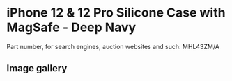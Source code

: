 
# iPhone 12 & 12 Pro Silicone Case with MagSafe - Deep Navy

Part number, for search engines, auction websites and such: MHL43ZM/A

## Image gallery

<div style={{ width: "768px" }}>
  <GalleryComponent
    images={[
      {
        original: "/everysource/MHL43.png",
        thumbnail: "/everypreview/MHL43.png",
      },
      {
        original: "/everysource/MHL43_AV01.png",
        thumbnail: "/everypreview/MHL43_AV01.png",
      },
      {
        original: "/everysource/MHL43_AV02.png",
        thumbnail: "/everypreview/MHL43_AV02.png",
      },
      {
        original: "/everysource/MHL43_AV03.png",
        thumbnail: "/everypreview/MHL43_AV03.png",
      },
      {
        original: "/everysource/MHL43_AV04.png",
        thumbnail: "/everypreview/MHL43_AV04.png",
      },
      {
        original: "/everysource/MHL43_AV05.png",
        thumbnail: "/everypreview/MHL43_AV05.png",
      },
      {
        original: "/everysource/MHL43_AV06.png",
        thumbnail: "/everypreview/MHL43_AV06.png",
      },
      {
        original: "/everysource/MHL43_AV07.png",
        thumbnail: "/everypreview/MHL43_AV07.png",
      },
      {
        original: "/everysource/MHL43_AV08.png",
        thumbnail: "/everypreview/MHL43_AV08.png",
      },
      {
        original: "/everysource/MHL43_AV09.png",
        thumbnail: "/everypreview/MHL43_AV09.png",
      },
      {
        original: "/everysource/MHL43_AV10.png",
        thumbnail: "/everypreview/MHL43_AV10.png",
      }
    ]}
  />
</div>